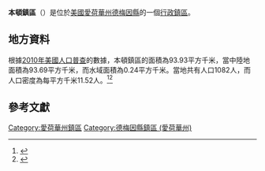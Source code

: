 {{noteTA
|G1=USState
|G2=地名
|G3=Unit
}}
{{Infobox settlement
|official_name            = 本頓鎮區
|native_name = Benton Township
|settlement_type          = [[行政鎮區|行政鎮區]]
|image_skyline            = Kingston Iowa.jpg
|imagesize                = 250px
|image_map                = 
|mapsize                  = 
|pushpin_map  =USA Iowa
|pushpin_label = 本頓鎮區
|pushpin_label_position   = top
|pushpin_map_caption      = 本頓鎮區在愛荷華州的位置
|subdivision_type         = [[世界政區索引|國家]]
|subdivision_type1        = [[美国州份|州份]]
|subdivision_type2        = [[愛荷華州行政区划|縣]]
|subdivision_name         = [[美国|美国]]
|subdivision_name1        = [[愛荷華州|愛荷華州]]
|subdivision_name2        = [[德梅因縣_(愛荷華州)|德梅因縣]]
|elevation_ft             = 656
|elevation_m              = 200
|timezone                 = [[北美中部時區|北美中部時區]]
|area_total_km2           = 93.93
|area_land_km2            = 93.69
|area_water_km2           = 0.24
|area_total_sq_mi         = 
|area_land_sq_mi          = 
|area_water_sq_mi         = 
|population_as_of         = [[2010年美國人口普查|2010]]
|population_footnotes     = 
|population_total         = 1082
|population_density_km2   = auto
|population_density_sq_mi = auto
|utc_offset               = -6
|coordinates              = {{coord|40|57|00|N|91|06|00|W|type:city_region:US-AL_source:GNS-enwiki|display=inline,title}}
| coor_pinpoint           = 
| coordinates_footnotes   = 
|timezone_DST             = CDT
|utc_offset_DST           = -5
|postal_code_type         = [[美國郵區編號|郵區編號]]
|postal_code              = 
|area_code                = {{link-en|电话区号563|Area code 563|563}}
|blank_name = [[地名信息系统|GNIS ID]]
|blank_info = 467442
}}
'''本頓鎮區'''（{{lang-en|Benton Township}}）是位於[[美國|美國]][[愛荷華州|愛荷華州]][[德梅因縣_(愛荷華州)|德梅因縣]]的一個[[行政鎮區|行政鎮區]]。

== 地方資料 ==
根據[[2010年美國人口普查|2010年美國人口普查]]的數據，本頓鎮區的面積為93.93平方千米，當中陸地面積為93.69平方千米，而水域面積為0.24平方千米。當地共有人口1082人，而人口密度為每平方千米11.52人。<ref name="GR8">{{cite web|url=http://factfinder2.census.gov|publisher=[[美国人口调查局|美国人口调查局]]|accessdate=2011-05-14|title=American FactFinder|archive-date=2013-09-11|archive-url=https://web.archive.org/web/20130911234518/http://factfinder2.census.gov/|dead-url=no}}</ref><ref>{{cite web|url=https://www.citypopulation.de/en/usa/iowa/admin/|title=USA: Iowa (Counties and Townships) - City Population}}</ref>

== 參考文獻 ==
{{reflist}}

{{德梅因縣 (愛荷華州)}}

{{DEFAULTSORT:Benton Township}}
[[Category:愛荷華州鎮區|Category:愛荷華州鎮區]]
[[Category:德梅因縣鎮區_(愛荷華州)|Category:德梅因縣鎮區 (愛荷華州)]]

{{Iowa-geo-stub}}